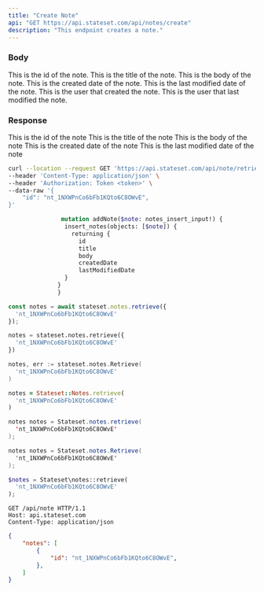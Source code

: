 ```yaml
---
title: "Create Note"
api: "GET https://api.stateset.com/api/notes/create"
description: "This endpoint creates a note."
---
```


### Body

<ParamField body="id" type="string">
  This is the id of the note.
</ParamField>

<ParamField body="title" type="string">
  This is the title of the note.
</ParamField>

<ParamField body="body" type="string">
  This is the body of the note.
</ParamField>

<ParamField body="created_date" type="string">
  This is the created date of the note.
</ParamField>

<ParamField body="last_modified_date" type="string">
  This is the last modified date of the note.
</ParamField>

<ParamField body="created_by" type="string">
  This is the user that created the note.
</ParamField>

<ParamField body="last_modified_by" type="string">
  This is the user that last modified the note. 
</ParamField>


### Response

<ResponseField name="id" type="string">
  This is the id of the note
</ResponseField>

<ResponseField name="title" type="string">
  This is the title of the note
</ResponseField>

<ResponseField name="body" type="string">
  This is the body of the note
</ResponseField>

<ResponseField name="created_date" type="string">
  This is the created date of the note
</ResponseField>

<ResponseField name="last_modified_date" type="string">
  This is the last modified date of the note
</ResponseField>

<RequestExample>

```bash cURL
curl --location --request GET 'https://api.stateset.com/api/note/retrieve' \
--header 'Content-Type: application/json' \
--header 'Authorization: Token <token>' \
--data-raw '{
    "id": "nt_1NXWPnCo6bFb1KQto6C8OWvE",
}'
```

```graphQL GraphQL
               mutation addNote($note: notes_insert_input!) {
                insert_notes(objects: [$note]) {
                  returning {
                    id
                    title
                    body
                    createdDate
                    lastModifiedDate
                }
              }
              }
```

```js Node.js
const notes = await stateset.notes.retrieve({
  'nt_1NXWPnCo6bFb1KQto6C8OWvE'
});
```
```py Python
notes = stateset.notes.retrieve({
  'nt_1NXWPnCo6bFb1KQto6C8OWvE'
})
```
```go Golang 
notes, err := stateset.notes.Retrieve(
  'nt_1NXWPnCo6bFb1KQto6C8OWvE'
)
```
```ruby Ruby
notes = Stateset::Notes.retrieve(
  'nt_1NXWPnCo6bFb1KQto6C8OWvE'
)
```
```java Java
notes notes = Stateset.notes.retrieve(
  'nt_1NXWPnCo6bFb1KQto6C8OWvE'
);
```
```csharp C#
notes notes = Stateset.notes.Retrieve(
  'nt_1NXWPnCo6bFb1KQto6C8OWvE'
);
```
```php PHP
$notes = Stateset\notes::retrieve(
  'nt_1NXWPnCo6bFb1KQto6C8OWvE'
);
```
```http HTTP
GET /api/note HTTP/1.1
Host: api.stateset.com
Content-Type: application/json
```

</RequestExample>

<ResponseExample>

```json Response
{
    "notes": [
        {
            "id": "nt_1NXWPnCo6bFb1KQto6C8OWvE",
        },
    ]
}   
```

</ResponseExample>